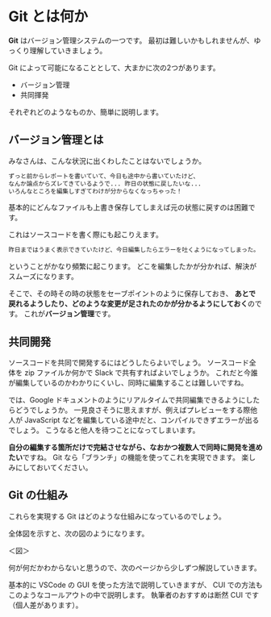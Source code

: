 
# Git とは何か
**Git** はバージョン管理システムの一つです。
最初は難しいかもしれませんが、ゆっくり理解していきましょう。

Git によって可能になることとして、大まかに次の2つがあります。
-   バージョン管理
-   共同揮発

それぞれどのようなものか、簡単に説明します。

## バージョン管理とは
みなさんは、こんな状況に出くわしたことはないでしょうか。
```txt
ずっと前からレポートを書いていて、今日も途中から書いていたけど、
なんか論点からズレてきているようで... 昨日の状態に戻したいな...
いろんなところを編集しすぎてわけが分からなくなっちゃった！
```
基本的にどんなファイルも上書き保存してしまえば元の状態に戻すのは困難です。

これはソースコードを書く際にも起こりえます。
```txt
昨日まではうまく表示できていたけど、今日編集したらエラーを吐くようになってしまった。
```
ということがかなり頻繁に起こります。
どこを編集したかが分かれば、解決がスムーズになります。

そこで、その時その時の状態をセーブポイントのように保存しておき、
**あとで戻れるようしたり、どのような変更が足されたのかが分かるようにしておく**のです。
これが**バージョン管理**です。

## 共同開発
ソースコードを共同で開発するにはどうしたらよいでしょう。
ソースコード全体を zip ファイルか何かで Slack で共有すればよいでしょうか。
これだと今誰が編集しているのかわかりにくいし、同時に編集することは難しいですね。

では、Google ドキュメントのようにリアルタイムで共同編集できるようにしたらどうでしょうか。
一見良さそうに思えますが、例えばプレビューをする際他人が JavaScript などを編集している途中だと、コンパイルできずエラーが出るでしょう。
こうなると他人を待つことになってしまいます。

**自分の編集する箇所だけで完結させながら、なおかつ複数人で同時に開発を進めたい**ですね。
Git なら「ブランチ」の機能を使ってこれを実現できます。
楽しみにしておいてください。

## Git の仕組み
これらを実現する Git はどのような仕組みになっているのでしょう。

全体図を示すと、次の図のようになります。

＜図＞

何が何だかわからないと思うので、次のページから少しずつ解説していきます。

<Callout type="info">
    基本的に VSCode の GUI を使った方法で説明していきますが、
    CUI での方法もこのようなコールアウトの中で説明します。
    執筆者のおすすめは断然 CUI です（個人差があります）。
</Callout>